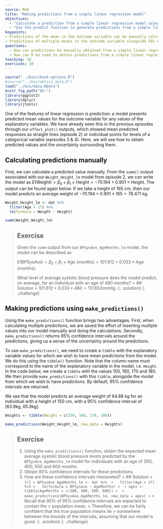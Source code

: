 ---
source: Rmd
title: "Making predictions from a simple linear regression model"
objectives:
  - "Calculate a prediction from a simple linear regression model using parameter estimates given by the model output."
  - "Use the predict function to generate predictions from a simple linear regression model."
keypoints:
- Predictions of the mean in the outcome variable can be manually calculated using the model's equation.
- Predictions of multiple means in the outcome variable alongside 95% CIs can be obtained using the `make_predictions()` function. 
questions:
  - How can predictions be manually obtained from a simple linear regression model?
  - How can R be used to obtain predictions from a simple linear regression model?
teaching: 10
exercises: 10
---

```{r, include=FALSE}
source("../bin/chunk-options.R")
#source("../bin/obtain_data.R")
load("../bin/data.RData")
knitr_fig_path("05-")
library(ggplot2)
library(dplyr)
library(jtools)
```

One of the features of linear regression is prediction: a model presents predicted mean values for the outcome variable for any values of the explanatory variables. We have already seen this in the previous episodes through our `effect_plot()` outputs, which showed mean predicted responses as straight lines (episode 2) or individual points for levels of a categorical variable (episodes 3 & 4). Here, we will see how to obtain predicted values and the uncertainty surrounding them.

## Calculating predictions manually
First, we can calculate a predicted value manually. From the `summ()` output associated with our `Weight_Height_lm` model from episode 2, we can write the model as $E(\text{Weight}) = \beta_0 + \beta_1 \times \text{Height} = -70.194 + 0.901 \times \text{Height}$. The output can be found again below. If we take a height of 165 cm, then our model predicts an average weight of $-70.194 + 0.901 \times 165 = 78.471$ kg. 

```{r weight vs height model}
Weight_Height_lm <- dat %>%
  filter(Age > 17) %>%
  lm(formula = Weight ~ Height)

summ(Weight_Height_lm)
```

>## Exercise
>Given the `summ` output from our `BPSysAve_AgeMonths_lm` model, 
>the model can be described as
>
>$E(\text{BPSysAve}) = \beta_0 + \beta_1 \times \text{Age (months)} = 101.812 + 0.033 \times \text{Age (months)}$.  
>
>What level of average systolic blood pressure does the model predict, on average, 
>for an individual with an age of 480 months?
> > ## Solution
> > $101.812 + 0.033 * 480 = 117.652 \text{mmHg}$.
> {: .solution}
{: .challenge}

## Making predictions using `make_predictions()`
Using the `make_predictions()` function brings two advantages. First, when calculating multiple predictions, we are saved the effort of inserting multiple values into our model manually and doing the calculations. Secondly, `make_predictions()` returns 95% confidence intervals around the predictions, giving us a sense of the uncertainty around the predictions. 

To use `make_predictions()`, we need to create a `tibble` with the explanatory variable values for which we wish to have mean predictions from the model. We do this using the `tibble()` function. Note that the column name must correspond to the name of the explanatory variable in the model, i.e. `Height`. In the code below, we create a `tibble` with the values 150, 160, 170 and 180. We then provide `make_predictions()` with this `tibble`, alongside the model from which we wish to have predictions. By default, 95% confidence intervals are returned.

We see that the model predicts an average weight of 64.88 kg for an individual with a height of 150 cm, with a 95% confidence interval of [63.9kg, 65.9kg]. 

```{r Weight_Height_lm predict}
Heights <- tibble(Height = c(150, 160, 170, 180))

make_predictions(Weight_Height_lm, new_data = Heights)
```


>## Exercise
>1. Using the `make_predictions()` function, obtain the expected mean average systolic blood pressure levels
>predicted by the `BPSysAve_AgeMonths_lm` model for individuals with an age
> of 300, 400, 500 and 600 months.  
>2. Obtain 95% confidence intervals for these predictions.  
>3. How are these confidence intervals interpreted? 
> > ## Solution
> > ```{r}
> > BPSysAve_AgeMonths_lm <- dat %>% 
> >   filter(Age > 17) %>%
> >   lm(formula = BPSysAve ~ AgeMonths)
> > 
> > ages <- tibble(AgeMonths = c(300, 400, 500, 600))
> > 
> > make_predictions(BPSysAve_AgeMonths_lm, new_data = ages)
> > ```
> > Recall that 95% of 95% confidence intervals are expected to contain the 
> > population mean. 
> > Therefore, we can be fairly confident that the true population means lie 
> > somewhere between the bounds of the intervals, assuming that our model is good.
> {: .solution}
{: .challenge}

